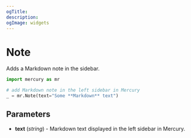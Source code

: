 ```yaml
---
ogTitle:
description:
ogImage: widgets
---
```


# Note

Adds a Markdown note in the sidebar.

```python
import mercury as mr

# add Markdown note in the left sidebar in Mercury
_ = mr.Note(text="Some **Markdown** text")
```

## Parameters

- **text** (_string_) - Markdown text displayed in the left sidebar in Mercury.
